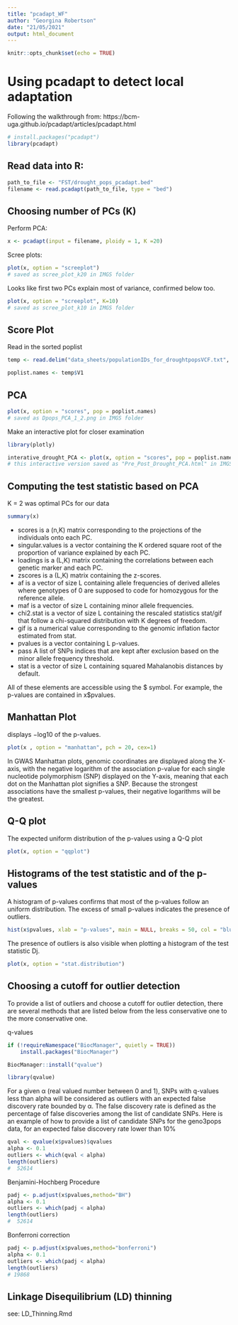 ```yaml
---
title: "pcadapt_WF"
author: "Georgina Robertson"
date: "21/05/2021"
output: html_document
---
```


```r
knitr::opts_chunk$set(echo = TRUE)
```
# Using pcadapt to detect local adaptation
Following the walkthrough from:
https://bcm-uga.github.io/pcadapt/articles/pcadapt.html
```r
# install.packages("pcadapt")
library(pcadapt)
```

## Read data into R:
```r
path_to_file <- "FST/drought_pops_pcadapt.bed"
filename <- read.pcadapt(path_to_file, type = "bed")
```

## Choosing number of PCs (K)
Perform PCA:
```r
x <- pcadapt(input = filename, ploidy = 1, K =20)
```

Scree plots:
```r
plot(x, option = "screeplot")
# saved as scree_plot_k20 in IMGS folder
```
Looks like first two PCs explain most of variance, confirmed below too.
```r
plot(x, option = "screeplot", K=10)
# saved as scree_plot_k10 in IMGS folder
```

## Score Plot

Read in the sorted poplist
```r
temp <- read.delim("data_sheets/populationIDs_for_droughtpopsVCF.txt", header = F)

poplist.names <- temp$V1
```

## PCA

```r
plot(x, option = "scores", pop = poplist.names)
# saved as Dpops_PCA_1_2.png in IMGS folder
```


Make an interactive plot for closer examination
```r
library(plotly)
```

```r
interative_drought_PCA <- plot(x, option = "scores", pop = poplist.names, plt.pkg = "plotly")
# this interactive version saved as "Pre_Post_Drought_PCA.html" in IMGS folder
```

## Computing the test statistic based on PCA

K = 2 was optimal PCs for our data
```r
summary(x)
```
* scores is a (n,K) matrix corresponding to the projections of the individuals onto each PC.
* singular.values is a vector containing the K ordered square root of the proportion of variance explained by each PC.
* loadings is a (L,K) matrix containing the correlations between each genetic marker and each PC.
* zscores is a (L,K) matrix containing the z-scores.
* af is a vector of size L containing allele frequencies of derived alleles where genotypes of 0 are supposed to code for homozygous for the reference allele.
* maf is a vector of size L containing minor allele frequencies.
* chi2.stat is a vector of size L containing the rescaled statistics stat/gif that follow a chi-squared distribution with K degrees of freedom.
* gif is a numerical value corresponding to the genomic inflation factor estimated from stat.
* pvalues is a vector containing L p-values.
* pass A list of SNPs indices that are kept after exclusion based on the minor allele frequency threshold.
* stat is a vector of size L containing squared Mahalanobis distances by default.

All of these elements are accessible using the $ symbol. For example, the p-values are contained in x$pvalues.

## Manhattan Plot
displays −log10 of the p-values.
```r
plot(x , option = "manhattan", pch = 20, cex=1)
```
In GWAS Manhattan plots, genomic coordinates are displayed along the X-axis, with the negative logarithm of the association p-value for each single nucleotide polymorphism (SNP) displayed on the Y-axis, meaning that each dot on the Manhattan plot signifies a SNP. Because the strongest associations have the smallest p-values, their negative logarithms will be the greatest.

## Q-Q plot
The expected uniform distribution of the p-values using a Q-Q plot
```r
plot(x, option = "qqplot")
```
## Histograms of the test statistic and of the p-values
A histogram of p-values confirms that most of the p-values follow an uniform distribution. The excess of small p-values indicates the presence of outliers.
```r
hist(x$pvalues, xlab = "p-values", main = NULL, breaks = 50, col = "blue")
```

The presence of outliers is also visible when plotting a histogram of the test statistic Dj.
```r
plot(x, option = "stat.distribution")
```

## Choosing a cutoff for outlier detection
To provide a list of outliers and choose a cutoff for outlier detection, there are several methods that are listed below from the less conservative one to the more conservative one.

q-values
```r
if (!requireNamespace("BiocManager", quietly = TRUE))
    install.packages("BiocManager")

BiocManager::install("qvalue")
```
```r
library(qvalue)
```
For a given α (real valued number between 0 and 1), SNPs with q-values less than alpha will be considered as outliers with an expected false discovery rate bounded by α. The false discovery rate is defined as the percentage of false discoveries among the list of candidate SNPs. Here is an example of how to provide a list of candidate SNPs for the geno3pops data, for an expected false discovery rate lower than 10%
```r
qval <- qvalue(x$pvalues)$qvalues
alpha <- 0.1
outliers <- which(qval < alpha)
length(outliers)
#  52614
```

Benjamini-Hochberg Procedure

```r
padj <- p.adjust(x$pvalues,method="BH")
alpha <- 0.1
outliers <- which(padj < alpha)
length(outliers)
#  52614
```

Bonferroni correction
```r
padj <- p.adjust(x$pvalues,method="bonferroni")
alpha <- 0.1
outliers <- which(padj < alpha)
length(outliers)
# 19868
```

## Linkage Disequilibrium (LD) thinning

see: LD_Thinning.Rmd